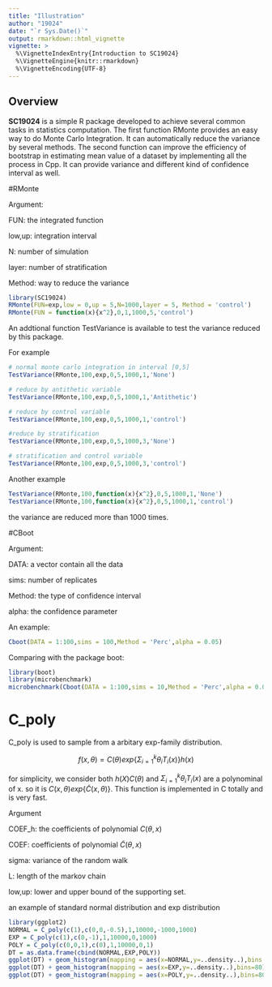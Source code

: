 ```yaml
---
title: "Illustration"
author: "19024"
date: "`r Sys.Date()`"
output: rmarkdown::html_vignette
vignette: >
  %\VignetteIndexEntry{Introduction to SC19024}
  %\VignetteEngine{knitr::rmarkdown}
  %\VignetteEncoding{UTF-8}
---
```


## Overview

__SC19024__ is a simple R package developed to achieve several common tasks in statistics computation. The first function RMonte provides an easy way to do Monte Carlo Integration. It can automatically reduce the variance by several methods. The second function can improve the efficiency of bootstrap in estimating mean value of a dataset by implementing all the process in Cpp. It can provide variance and different kind of confidence interval as well.

#RMonte

Argument:

FUN: the integrated function

low,up: integration interval

N: number of simulation

layer: number of stratification

Method: way to reduce the variance

```r
library(SC19024)
RMonte(FUN=exp,low = 0,up = 5,N=1000,layer = 5, Method = 'control')
RMonte(FUN = function(x){x^2},0,1,1000,5,'control')

```

An addtional function TestVariance is available to test the variance reduced by this package.

For example
```r
# normal monte carlo integration in interval [0,5]
TestVariance(RMonte,100,exp,0,5,1000,1,'None')

# reduce by antithetic variable
TestVariance(RMonte,100,exp,0,5,1000,1,'Antithetic')

# reduce by control variable
TestVariance(RMonte,100,exp,0,5,1000,1,'control')

#reduce by stratification
TestVariance(RMonte,100,exp,0,5,1000,3,'None')

# stratification and control variable
TestVariance(RMonte,100,exp,0,5,1000,3,'control')

```

Another example

```r
TestVariance(RMonte,100,function(x){x^2},0,5,1000,1,'None')
TestVariance(RMonte,100,function(x){x^2},0,5,1000,1,'control')

```

the variance are reduced more than 1000 times.

#CBoot

Argument:

DATA: a vector contain all the data

sims: number of replicates

Method: the type of confidence interval

alpha: the confidence parameter

An example:
```r
Cboot(DATA = 1:100,sims = 100,Method = 'Perc',alpha = 0.05)
```

Comparing with the package boot:

```r
library(boot)
library(microbenchmark)
microbenchmark(Cboot(DATA = 1:100,sims = 10,Method = 'Perc',alpha = 0.05),boot(1:100,statistic = function(data,index){mean(data[index])},R=10))
```

# C_poly

C_poly is used to sample from a arbitary exp-family distribution.

$$f(x,\theta) = C(\theta)exp\{\Sigma_{i=1}^k\theta_iT_i(x)\}h(x)$$

for simplicity, we consider both $h(X)C(\theta)$ and $\Sigma_{i=1}^k\theta_iT_i(x)$ are a polynominal of x. so it is 
$C(x,\theta)exp\{\tilde{C}(x,\theta)\}$. This function is implemented in C totally and is very fast.

Argument

COEF_h: the coefficients of polynomial $C(\theta,x)$

COEF: coefficients of polynomial $\tilde{C}(\theta,x)$

sigma: variance of the random walk

L: length of the markov chain 

low,up: lower and upper bound of the supporting set.

an example of standard normal distribution and exp distribution
```r
library(ggplot2)
NORMAL = C_poly(c(1),c(0,0,-0.5),1,10000,-1000,1000)
EXP = C_poly(c(1),c(0,-1),1,10000,0,1000)
POLY = C_poly(c(0,0,1),c(0),1,10000,0,1)
DT = as.data.frame(cbind(NORMAL,EXP,POLY))
ggplot(DT) + geom_histogram(mapping = aes(x=NORMAL,y=..density..),bins = 80) + stat_function(fun=dnorm)
ggplot(DT) + geom_histogram(mapping = aes(x=EXP,y=..density..),bins=80) + stat_function(fun=dexp)
ggplot(DT) + geom_histogram(mapping = aes(x=POLY,y=..density..),bins=80) + stat_function(fun=function(x){3*x^2})
```

